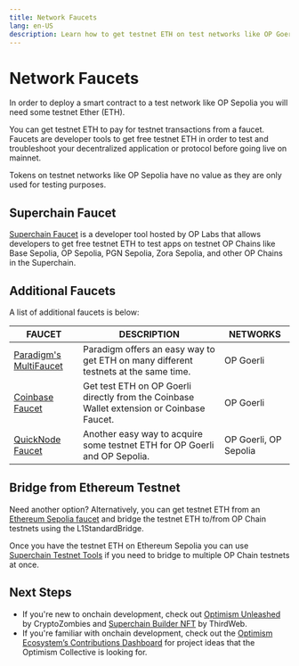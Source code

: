 ```yaml
---
title: Network Faucets
lang: en-US
description: Learn how to get testnet ETH on test networks like OP Goerli and Ethereum Goerli for development and testing purposes.
---
```



# Network Faucets 

In order to deploy a smart contract to a test network like OP Sepolia you will need some testnet Ether (ETH).

You can get testnet ETH to pay for testnet transactions from a faucet. Faucets are developer tools to get free testnet ETH in order to test and troubleshoot your decentralized application or protocol before going live on mainnet.

<Callout type="info">
Tokens on testnet networks like OP Sepolia have no value as they are only used for testing purposes.
</Callout>

## Superchain Faucet
[Superchain Faucet](https://app.optimism.io/faucet?utm_source=docs) is a developer tool hosted by OP Labs that allows developers to get free testnet ETH to test apps on testnet OP Chains like Base Sepolia, OP Sepolia, PGN Sepolia, Zora Sepolia, and other OP Chains in the Superchain. 

## Additional Faucets
A list of additional faucets is below:

|                       FAUCET                        |                                           DESCRIPTION                                            |    NETWORKS    |
|-----------------------------------------------------|--------------------------------------------------------------------------------------------------|--------------|
| [Paradigm's MultiFaucet](https://faucet.paradigm.xyz/)    | Paradigm offers an easy way to get ETH on many different testnets at the same time. | OP Goerli  |
| [Coinbase Faucet](https://coinbase.com/faucets/optimism-goerli-faucet)    | Get test ETH on OP Goerli directly from the Coinbase Wallet extension or Coinbase Faucet. | OP Goerli  |
| [QuickNode Faucet](https://faucet.quicknode.com/optimism/)    | Another easy way to acquire some testnet ETH for OP Goerli and OP Sepolia. | OP Goerli, OP Sepolia  |


## Bridge from Ethereum Testnet

Need another option? Alternatively, you can get testnet ETH from an [Ethereum Sepolia faucet](https://sepoliafaucet.com/) and bridge the testnet ETH to/from OP Chain testnets using the L1StandardBridge. 

Once you have the testnet ETH on Ethereum Sepolia you can use [Superchain Testnet Tools](https://www.superchain.tools/) if you need to bridge to multiple OP Chain testnets at once.

## Next Steps

- If you're new to onchain development, check out [Optimism Unleashed](https://cryptozombies.io/en/optimism) by CryptoZombies and [Superchain Builder NFT](https://blog.thirdweb.com/optimism-superchain-faucet-nft) by ThirdWeb.
- If you're familiar with onchain development, check out the [Optimism Ecosystem’s Contributions Dashboard](https://optimism.io/ideas/) for project ideas that the Optimism Collective is looking for.
